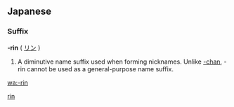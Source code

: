 {{also|rin}}
==Japanese==

===Suffix===
'''-rin''' ( [[リン]] )

# A diminutive name suffix used when forming nicknames.  Unlike [[-chan]], -rin cannot be used as a general-purpose name suffix.

[[Category:Japanese suffixes|rin]]

[[wa:-rin]]